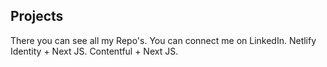 ## Projects

<ProjectCard title="Github" link="https://github.com/pavlin-js" bg="linear-gradient(to right, #D4145A 0%, #FBB03B 100%)">
There you can see all my Repo's.
</ProjectCard>

<ProjectCard title="LinkedIn" link="https://www.linkedin.com/in/pavlin-ivanov-2670561b5/" bg="linear-gradient(to right, #98880d 0%, #1b980d 100%)">
You can connect me on LinkedIn.
</ProjectCard>

<ProjectCard title="L" link="https://nextjs-netlify-my-second-project.netlify.app/" bg="linear-gradient(to right, #98880d 0%, #1b980d 100%)">
Netlify  Identity + Next JS.
</ProjectCard>

<ProjectCard title="LinkedIn" link="https://next-js-contentful-3tn5u28wc-pavlin-js.vercel.app/" bg="linear-gradient(to right, #98880d 0%, #1b980d 100%)">
Contentful + Next JS.
</ProjectCard>